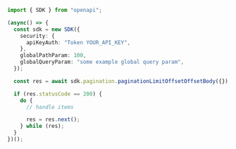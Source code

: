 ```typescript showLineNumbers copy filename="Pagination Limit Offset Offset Body usage example"
import { SDK } from "openapi";

(async() => {
  const sdk = new SDK({
    security: {
      apiKeyAuth: "Token YOUR_API_KEY",
    },
    globalPathParam: 100,
    globalQueryParam: "some example global query param",
  });

  const res = await sdk.pagination.paginationLimitOffsetOffsetBody({});

  if (res.statusCode == 200) {
    do {
      // handle items

      res = res.next();
    } while (res);
  }
})();
```
